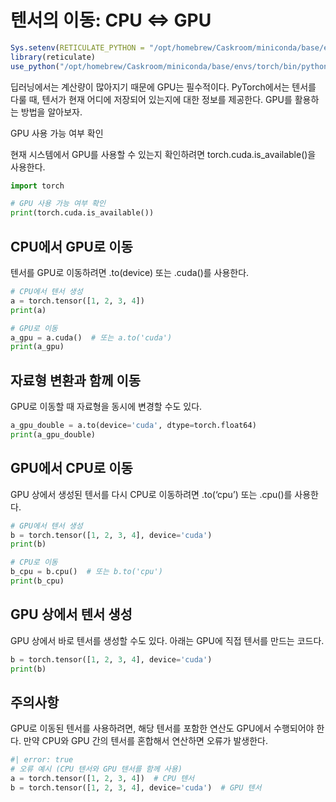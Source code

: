 # 텐서의 이동: CPU ⇔ GPU

```r
Sys.setenv(RETICULATE_PYTHON = "/opt/homebrew/Caskroom/miniconda/base/envs/torch/bin/python")
library(reticulate)
use_python("/opt/homebrew/Caskroom/miniconda/base/envs/torch/bin/python", required = T)
```

딥러닝에서는 계산량이 많아지기 때문에 GPU는 필수적이다. PyTorch에서는 텐서를 다룰 때, 텐서가 현재 어디에 저장되어 있는지에 대한 정보를 제공한다. GPU를 활용하는 방법을 알아보자.

GPU 사용 가능 여부 확인

현재 시스템에서 GPU를 사용할 수 있는지 확인하려면 torch.cuda.is_available()을 사용한다.


```python
import torch

# GPU 사용 가능 여부 확인
print(torch.cuda.is_available())
```

## CPU에서 GPU로 이동

텐서를 GPU로 이동하려면 .to(device) 또는 .cuda()를 사용한다.

```python
# CPU에서 텐서 생성
a = torch.tensor([1, 2, 3, 4])
print(a)
```

```python
# GPU로 이동
a_gpu = a.cuda()  # 또는 a.to('cuda')
print(a_gpu)
```

## 자료형 변환과 함께 이동

GPU로 이동할 때 자료형을 동시에 변경할 수도 있다.

```python
a_gpu_double = a.to(device='cuda', dtype=torch.float64)
print(a_gpu_double)
```

## GPU에서 CPU로 이동

GPU 상에서 생성된 텐서를 다시 CPU로 이동하려면 .to('cpu') 또는 .cpu()를 사용한다.

```python
# GPU에서 텐서 생성
b = torch.tensor([1, 2, 3, 4], device='cuda')
print(b)

# CPU로 이동
b_cpu = b.cpu()  # 또는 b.to('cpu')
print(b_cpu)
```


## GPU 상에서 텐서 생성

GPU 상에서 바로 텐서를 생성할 수도 있다. 아래는 GPU에 직접 텐서를 만드는 코드다.

```python
b = torch.tensor([1, 2, 3, 4], device='cuda')
print(b)
```

## 주의사항

GPU로 이동된 텐서를 사용하려면, 해당 텐서를 포함한 연산도 GPU에서 수행되어야 한다. 만약 CPU와 GPU 간의 텐서를 혼합해서 연산하면 오류가 발생한다.

```python
#| error: true
# 오류 예시 (CPU 텐서와 GPU 텐서를 함께 사용)
a = torch.tensor([1, 2, 3, 4])  # CPU 텐서
b = torch.tensor([1, 2, 3, 4], device='cuda')  # GPU 텐서
```
